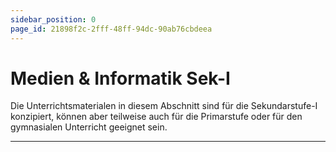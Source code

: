 ```yaml
---
sidebar_position: 0
page_id: 21898f2c-2fff-48ff-94dc-90ab76cbdeea
---
```


# Medien & Informatik Sek-I

Die Unterrichtsmaterialen in diesem Abschnitt sind für die Sekundarstufe-I konzipiert, können aber teilweise auch für die Primarstufe oder für den gymnasialen Unterricht geeignet sein.

---
